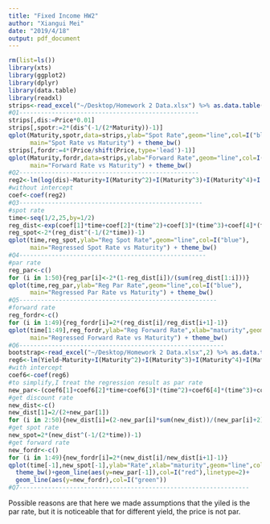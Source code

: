 ```yaml
---
title: "Fixed Income HW2"
author: "Xiangui Mei"
date: "2019/4/18"
output: pdf_document
---
```

```r
rm(list=ls())
library(xts)
library(ggplot2)
library(dplyr)
library(data.table)
library(readxl)
strips<-read_excel("~/Desktop/Homework 2 Data.xlsx") %>% as.data.table()
#Q1--------------------------------------------------
strips[,dis:=Price*0.01]
strips[,spotr:=2*(dis^(-1/(2*Maturity))-1)]   
qplot(Maturity,spotr,data=strips,ylab="Spot Rate",geom="line",col=I("blue"),
      main="Spot Rate vs Maturity") + theme_bw()
strips[,fordr:=4*(Price/shift(Price,type='lead')-1)]
qplot(Maturity,fordr,data=strips,ylab="Forward Rate",geom="line",col=I("blue"),
      main="Forward Rate vs Maturity") + theme_bw()
#Q2--------------------------------------------------
reg2<-lm(log(dis)~Maturity+I(Maturity^2)+I(Maturity^3)+I(Maturity^4)+I(Maturity^5)+0,strips)
#without intercept
coef<-coef(reg2)
#Q3---------------------------------------------------
#spot rate 
time<-seq(1/2,25,by=1/2)
reg_dist<-exp(coef[1]*time+coef[2]*(time^2)+coef[3]*(time^3)+coef[4]*(time^4)+coef[5]*(time^5))
reg_spot<-2*(reg_dist^(-1/(2*time))-1)
qplot(time,reg_spot,ylab="Reg Spot Rate",geom="line",col=I("blue"),
      main="Regressed Spot Rate vs Maturity") + theme_bw()
#Q4----------------------------------------------------
#par rate
reg_par<-c()
for (i in 1:50){reg_par[i]<-2*(1-reg_dist[i])/(sum(reg_dist[1:i]))}
qplot(time,reg_par,ylab="Reg Par Rate",geom="line",col=I("blue"),
      main="Regressed Par Rate vs Maturity") + theme_bw()
#Q5-------------------------------------------------------
#forward rate
reg_fordr<-c()
for (i in 1:49){reg_fordr[i]=2*(reg_dist[i]/reg_dist[i+1]-1)}
qplot(time[1:49],reg_fordr,ylab="Reg Forward Rate",xlab="maturity",geom="line",col=I("blue"),
      main="Regressed Forward Rate vs Maturity") + theme_bw()
#Q6---------------------------------------------------------
bootstrap<-read_excel("~/Desktop/Homework 2 Data.xlsx",2) %>% as.data.table()
reg6<-lm(Yield~Maturity+I(Maturity^2)+I(Maturity^3)+I(Maturity^4)+I(Maturity^5),bootstrap)
#with intercept
coef6<-coef(reg6)
#to simplify,I treat the regression result as par rate
new_par<-(coef6[1]+coef6[2]*time+coef6[3]*(time^2)+coef6[4]*(time^3)+coef6[5]*(time^4)+coef6[6]*(time^5))/100
#get discount rate
new_dist<-c()
new_dist[1]=2/(2+new_par[1])
for (i in 2:50){new_dist[i]=(2-new_par[i]*sum(new_dist))/(new_par[i]+2)}
#get spot rate
new_spot=2*(new_dist^(-1/(2*time))-1)
#get forward rate
new_fordr<-c()
for (i in 1:49){new_fordr[i]=2*(new_dist[i]/new_dist[i+1]-1)}
qplot(time[-1],new_spot[-1],ylab="Rate",xlab="maturity",geom="line",col=I("blue"),main= "Spot rate(blue) Forward rate(green) Par rate(red)") +
  theme_bw()+geom_line(aes(y=new_par[-1]),col=I("red"),linetype=2)+
  geom_line(aes(y=new_fordr),col=I("green")) 
#Q7----------------------------------------------------------------
```
Possible reasons are that here we made assumptions that the yiled is the par rate, but it is noticeable that for different yield, the price is not par. 






